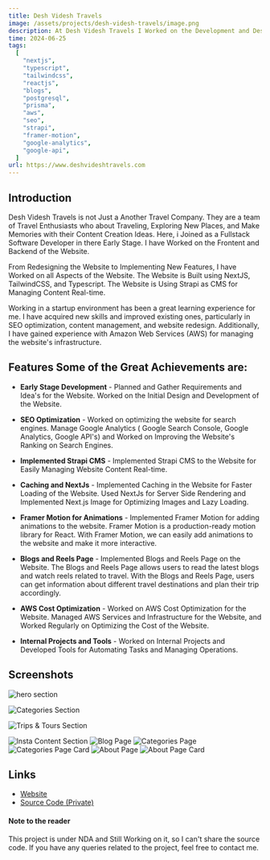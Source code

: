 ```yaml
---
title: Desh Videsh Travels
image: /assets/projects/desh-videsh-travels/image.png
description: At Desh Videsh Travels I Worked on the Development and Design of the Website. The Website is Built using Latest and Mordern Technologies Like NextJS, TailwindCSS, and Typescript. The Website is Using Strapi as CMS for Managing Content Real-time.
time: 2024-06-25
tags:
  [
    "nextjs",
    "typescript",
    "tailwindcss",
    "reactjs",
    "blogs",
    "postgresql",
    "prisma",
    "aws",
    "seo",
    "strapi",
    "framer-motion",
    "google-analytics",
    "google-api",
  ]
url: https://www.deshvideshtravels.com
---
```


## Introduction

Desh Videsh Travels is not Just a Another Travel Company. They are a team of Travel Enthusiasts who about Traveling, Exploring New Places, and Make Memories with their Content Creation Ideas. Here, i Joined as a Fullstack Software Developer in there Early Stage. I have Worked on the Frontent and Backend of the Website.

From Redesigning the Website to Implementing New Features, I have Worked on all Aspects of the Website. The Website is Built using NextJS, TailwindCSS, and Typescript. The Website is Using Strapi as CMS for Managing Content Real-time.

Working in a startup environment has been a great learning experience for me. I have acquired new skills and improved existing ones, particularly in SEO optimization, content management, and website redesign. Additionally, I have gained experience with Amazon Web Services (AWS) for managing the website's infrastructure.

## Features Some of the Great Achievements are:

- **Early Stage Development** - Planned and Gather Requirements and Idea's for the Website. Worked on the Initial Design and Development of the Website.

- **SEO Optimization** - Worked on optimizing the website for search engines. Manage Google Analytics ( Google Search Console, Google Analytics, Google API's) and Worked on Improving the Website's Ranking on Search Engines.

- **Implemented Strapi CMS** - Implemented Strapi CMS to the Website for Easily Managing Website Content Real-time.

- **Caching and NextJs** - Implemented Caching in the Website for Faster Loading of the Website. Used NextJs for Server Side Rendering and Implemented Next.js Image for Optimizing Images and Lazy Loading.

- **Framer Motion for Animations** - Implemented Framer Motion for adding animations to the website. Framer Motion is a production-ready motion library for React. With Framer Motion, we can easily add animations to the website and make it more interactive.

- **Blogs and Reels Page** - Implemented Blogs and Reels Page on the Website. The Blogs and Reels Page allows users to read the latest blogs and watch reels related to travel. With the Blogs and Reels Page, users can get information about different travel destinations and plan their trip accordingly.

- **AWS Cost Optimization** - Worked on AWS Cost Optimization for the Website. Managed AWS Services and Infrastructure for the Website, and Worked Regularly on Optimizing the Cost of the Website.

- **Internal Projects and Tools** - Worked on Internal Projects and Developed Tools for Automating Tasks and Managing Operations.

## Screenshots

<Image
  src='/assets/projects/desh-videsh-travels/homepage-1.png'
  alt='hero section'
  width={2580}
  height={1691}
/>

<Image
  src='/assets/projects/desh-videsh-travels/homepage-2.png'
  alt='Categories Section'
  width={2580}
  height={1691}
/>

<Image
  src='/assets/projects/desh-videsh-travels/homepage-3.png'
  alt='Trips & Tours Section'
  width={2580}
  height={1691}
/>

<Image
  src='/assets/projects/desh-videsh-travels/homepage-4.png'
  alt='Insta Content Section'
  width={2580}
  height={1691}
/>
<Image
  src='/assets/projects/desh-videsh-travels/blog.png'
  alt='Blog Page'
  width={2580}
  height={1691}
/>
<Image
  src='/assets/projects/desh-videsh-travels/categories-page.png'
  alt='Categories Page'
  width={2580}
  height={1691}
/>
<Image
  src='/assets/projects/desh-videsh-travels/categories-page-2.png'
  alt='Categories Page Card'
  width={2580}
  height={1691}
/>
<Image
  src='/assets/projects/desh-videsh-travels/about-page.png'
  alt='About Page'
  width={2580}
  height={1691}
/>
<Image
  src='/assets/projects/desh-videsh-travels/about-page-2.png'
  alt='About Page Card'
  width={2580}
  height={1691}
/>

## Links

- [Website](https://www.deshvideshtravels.com)
- [Source Code (Private)](#)

#### Note to the reader

This project is under NDA and Still Working on it, so I can't share the source code. If you have any queries related to the project, feel free to contact me.

